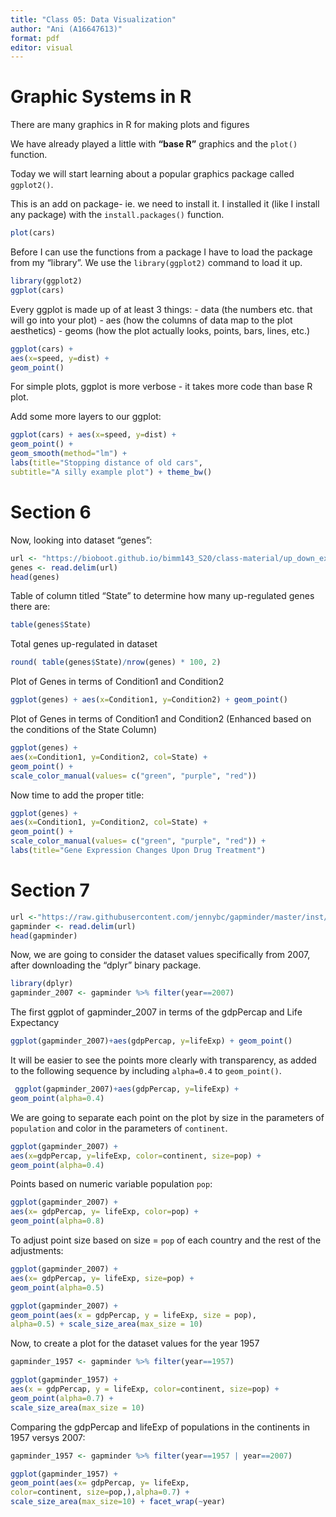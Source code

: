 ---
title: "Class 05: Data Visualization"
author: "Ani (A16647613)"
format: pdf
editor: visual
---

# Graphic Systems in R

There are many graphics in R for making plots and figures

We have already played a little with **"base R"** graphics and the `plot()` function.

Today we will start learning about a popular graphics package called `ggplot2()`.\

This is an add on package- ie. we need to install it. I installed it (like I install any package) with the `install.packages()` function.

```{r}
plot(cars)
```

Before I can use the functions from a package I have to load the package from my "library". We use the `library(ggplot2)` command to load it up.

```{r}
library(ggplot2)
ggplot(cars)
```

Every ggplot is made up of at least 3 things: - data (the numbers etc. that will go into your plot) - aes (how the columns of data map to the plot aesthetics) - geoms (how the plot actually looks, points, bars, lines, etc.)

```{r}
ggplot(cars) + 
aes(x=speed, y=dist) + 
geom_point()
```

For simple plots, ggplot is more verbose - it takes more code than base R plot.

Add some more layers to our ggplot:

```{r}
ggplot(cars) + aes(x=speed, y=dist) + 
geom_point() + 
geom_smooth(method="lm") + 
labs(title="Stopping distance of old cars", 
subtitle="A silly example plot") + theme_bw()
```

# Section 6

Now, looking into dataset "genes":

```{r}
url <- "https://bioboot.github.io/bimm143_S20/class-material/up_down_expression.txt"
genes <- read.delim(url)
head(genes)
```

Table of column titled "State" to determine how many up-regulated genes there are:

```{r}
table(genes$State)
```

Total genes up-regulated in dataset

```{r}
round( table(genes$State)/nrow(genes) * 100, 2)
```

Plot of Genes in terms of Condition1 and Condition2

```{r}
ggplot(genes) + aes(x=Condition1, y=Condition2) + geom_point()
```

Plot of Genes in terms of Condition1 and Condition2 (Enhanced based on the conditions of the State Column)

```{r}
ggplot(genes) + 
aes(x=Condition1, y=Condition2, col=State) + 
geom_point() + 
scale_color_manual(values= c("green", "purple", "red"))
```

Now time to add the proper title:

```{r}
ggplot(genes) + 
aes(x=Condition1, y=Condition2, col=State) + 
geom_point() + 
scale_color_manual(values= c("green", "purple", "red")) + 
labs(title="Gene Expression Changes Upon Drug Treatment")
```

# Section 7

```{r}
url <-"https://raw.githubusercontent.com/jennybc/gapminder/master/inst/extdata/gapminder.tsv"
gapminder <- read.delim(url)
head(gapminder)
```

Now, we are going to consider the dataset values specifically from 2007, after downloading the "dplyr" binary package.

```{r}
library(dplyr)
gapminder_2007 <- gapminder %>% filter(year==2007)
```

The first ggplot of gapminder_2007 in terms of the gdpPercap and Life Expectancy

```{r}
ggplot(gapminder_2007)+aes(gdpPercap, y=lifeExp) + geom_point()
```

It will be easier to see the points more clearly with transparency, as added to the following sequence by including `alpha=0.4` to `geom_point()`.

```{r}
 ggplot(gapminder_2007)+aes(gdpPercap, y=lifeExp) + 
geom_point(alpha=0.4)
```

We are going to separate each point on the plot by size in the parameters of `population` and color in the parameters of `continent`.

```{r}
ggplot(gapminder_2007) + 
aes(x=gdpPercap, y=lifeExp, color=continent, size=pop) +
geom_point(alpha=0.4)
```

Points based on numeric variable population `pop`:

```{r}
ggplot(gapminder_2007) + 
aes(x= gdpPercap, y= lifeExp, color=pop) + 
geom_point(alpha=0.8)
```

To adjust point size based on size = `pop` of each country and the rest of the adjustments:

```{r}
ggplot(gapminder_2007) + 
aes(x= gdpPercap, y= lifeExp, size=pop) + 
geom_point(alpha=0.5)
```

```{r}
ggplot(gapminder_2007) + 
geom_point(aes(x = gdpPercap, y = lifeExp, size = pop), 
alpha=0.5) + scale_size_area(max_size = 10)
```

Now, to create a plot for the dataset values for the year 1957

```{r}
gapminder_1957 <- gapminder %>% filter(year==1957)

ggplot(gapminder_1957) + 
aes(x = gdpPercap, y = lifeExp, color=continent, size=pop) + 
geom_point(alpha=0.7) + 
scale_size_area(max_size = 10)
```
Comparing the gdpPercap and lifeExp of populations in the continents in 1957 versys 2007:

```{r}
gapminder_1957 <- gapminder %>% filter(year==1957 | year==2007)

ggplot(gapminder_1957) + 
geom_point(aes(x= gdpPercap, y= lifeExp,
color=continent, size=pop,),alpha=0.7) + 
scale_size_area(max_size=10) + facet_wrap(~year)
```

